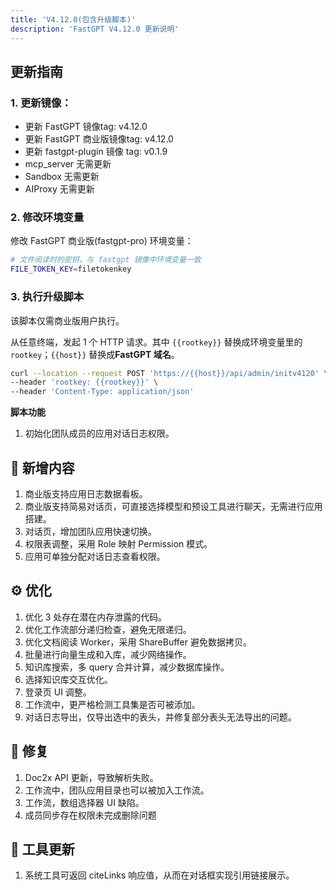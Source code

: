 ```yaml
---
title: 'V4.12.0(包含升级脚本)'
description: 'FastGPT V4.12.0 更新说明'
---
```


## 更新指南

### 1. 更新镜像：

- 更新 FastGPT 镜像tag: v4.12.0
- 更新 FastGPT 商业版镜像tag: v4.12.0
- 更新 fastgpt-plugin 镜像 tag: v0.1.9
- mcp_server 无需更新
- Sandbox 无需更新
- AIProxy 无需更新

### 2. 修改环境变量

修改 FastGPT 商业版(fastgpt-pro) 环境变量：

```sh
# 文件阅读时的密钥，与 fastgpt 镜像中环境变量一致
FILE_TOKEN_KEY=filetokenkey
```

### 3. 执行升级脚本

该脚本仅需商业版用户执行。

从任意终端，发起 1 个 HTTP 请求。其中 `{{rootkey}}` 替换成环境变量里的 `rootkey`；`{{host}}` 替换成**FastGPT 域名**。

```bash
curl --location --request POST 'https://{{host}}/api/admin/initv4120' \
--header 'rootkey: {{rootkey}}' \
--header 'Content-Type: application/json'
```

**脚本功能**

1. 初始化团队成员的应用对话日志权限。

## 🚀 新增内容

1. 商业版支持应用日志数据看板。
2. 商业版支持简易对话页，可直接选择模型和预设工具进行聊天，无需进行应用搭建。
3. 对话页，增加团队应用快速切换。
4. 权限表调整，采用 Role 映射 Permission 模式。
5. 应用可单独分配对话日志查看权限。

## ⚙️ 优化

1. 优化 3 处存在潜在内存泄露的代码。
2. 优化工作流部分递归检查，避免无限递归。
3. 优化文档阅读 Worker，采用 ShareBuffer 避免数据拷贝。
4. 批量进行向量生成和入库，减少网络操作。
5. 知识库搜索，多 query 合并计算，减少数据库操作。
6. 选择知识库交互优化。
7. 登录页 UI 调整。
8. 工作流中，更严格检测工具集是否可被添加。
9. 对话日志导出，仅导出选中的表头，并修复部分表头无法导出的问题。

## 🐛 修复

1. Doc2x API 更新，导致解析失败。
2. 工作流中，团队应用目录也可以被加入工作流。
3. 工作流，数组选择器 UI 缺陷。
4. 成员同步存在权限未完成删除问题

## 🔨 工具更新

1. 系统工具可返回 citeLinks 响应值，从而在对话框实现引用链接展示。